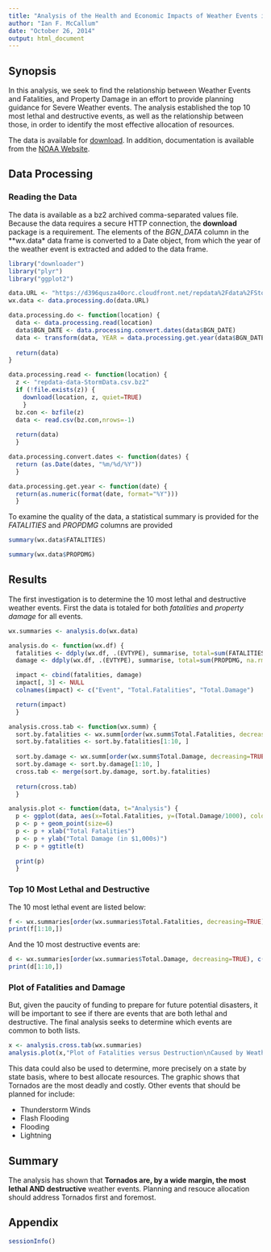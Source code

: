 ```yaml
---
title: "Analysis of the Health and Economic Impacts of Weather Events in the US: 1950-2011"
author: "Ian F. McCallum"
date: "October 26, 2014"
output: html_document
---
```


## Synopsis

In this analysis, we seek to find the relationship between Weather Events and Fatalities, and Property Damage in an effort to provide planning guidance for Severe Weather events. The analysis established the top 10 most lethal and destructive events, as well as the relationship between those, in order to identify the most effective allocation of resources.

The data is available for [download](https://d396qusza40orc.cloudfront.net/repdata%2Fdata%2FStormData.csv.bz2). In addition, documentation is available from the [NOAA Website](https://d396qusza40orc.cloudfront.net/repdata%2Fpeer2_doc%2Fpd01016005curr.pdf).

## Data Processing
### Reading the Data

The data is available as a bz2 archived comma-separated values file. Because the data requires a secure HTTP connection, the **download** package is a requirement. The elements of the *BGN_DATA* column in the **wx.data* data frame is converted to a Date object, from which the year of the weather event is extracted and added to the data frame.

```r
library("downloader")
library("plyr")
library("ggplot2")

data.URL <- "https://d396qusza40orc.cloudfront.net/repdata%2Fdata%2FStormData.csv.bz2"
wx.data <- data.processing.do(data.URL)

data.processing.do <- function(location) {
  data <- data.processing.read(location)
  data$BGN_DATE <- data.processing.convert.dates(data$BGN_DATE)
  data <- transform(data, YEAR = data.processing.get.year(data$BGN_DATE))
  
  return(data)
}

data.processing.read <- function(location) {  
  z <- "repdata-data-StormData.csv.bz2"  
  if (!file.exists(z)) {    
    download(location, z, quiet=TRUE)          
    }   
  bz.con <- bzfile(z)
  data <- read.csv(bz.con,nrows=-1)
  
  return(data)
  }

data.processing.convert.dates <- function(dates) {
  return (as.Date(dates, "%m/%d/%Y"))
  }

data.processing.get.year <- function(date) {
  return(as.numeric(format(date, format="%Y")))
  }
```

To examine the quality of the data, a statistical summary is provided for the *FATALITIES* and *PROPDMG* columns are provided

```r
summary(wx.data$FATALITIES)
```

```r
summary(wx.data$PROPDMG)
```

## Results

The first investigation is to determine the 10 most lethal and destructive weather events. First the data is totaled for both *fatalities* and *property damage* for all events. 

```r

wx.summaries <- analysis.do(wx.data)

analysis.do <- function(wx.df) {
  fatalities <- ddply(wx.df, .(EVTYPE), summarise, total=sum(FATALITIES, na.rm=TRUE))
  damage <- ddply(wx.df, .(EVTYPE), summarise, total=sum(PROPDMG, na.rm=TRUE))

  impact <- cbind(fatalities, damage)
  impact[, 3] <- NULL
  colnames(impact) <- c("Event", "Total.Fatalities", "Total.Damage")

  return(impact)
  }

analysis.cross.tab <- function(wx.summ) {
  sort.by.fatalities <- wx.summ[order(wx.summ$Total.Fatalities, decreasing=TRUE), ]
  sort.by.fatalities <- sort.by.fatalities[1:10, ]
  
  sort.by.damage <- wx.summ[order(wx.summ$Total.Damage, decreasing=TRUE), ]
  sort.by.damage <- sort.by.damage[1:10, ]  
  cross.tab <- merge(sort.by.damage, sort.by.fatalities)
  
  return(cross.tab)
  }

analysis.plot <- function(data, t="Analysis") {
  p <- ggplot(data, aes(x=Total.Fatalities, y=(Total.Damage/1000), color=Event))
  p <- p + geom_point(size=6)
  p <- p + xlab("Total Fatalities")
  p <- p + ylab("Total Damage (in $1,000s)")
  p <- p + ggtitle(t)
  
  print(p)
  }
```

### Top 10 Most Lethal and Destructive

The 10 most lethal event are listed below:
<br>
```r
f <- wx.summaries[order(wx.summaries$Total.Fatalities, decreasing=TRUE), c(1,2)]
print(f[1:10,])
```

And the 10 most destructive events are:
<br>
```r
d <- wx.summaries[order(wx.summaries$Total.Damage, decreasing=TRUE), c(1,3)]
print(d[1:10,])
```

### Plot of Fatalities and Damage

But, given the paucity of funding to prepare for future potential disasters, it will be important to see if there are events that are both lethal and destructive. The final analysis seeks to determine which events are common to both lists.

```r
x <- analysis.cross.tab(wx.summaries)
analysis.plot(x,"Plot of Fatalities versus Destruction\nCaused by Weather Events")
```

This data could also be used to determine, more precisely on a state by state basis, where to best allocate resources. The graphic shows that Tornados are the most deadly and costly. Other events that should be planned for include:

- Thunderstorm Winds
- Flash Flooding
- Flooding
- Lightning

## Summary

The analysis has shown that **Tornados are, by a wide margin, the most lethal AND destructive** weather events. Planning and resouce allocation should address Tornados first and foremost.

## Appendix

```r
sessionInfo()
```
